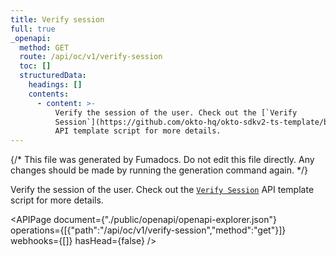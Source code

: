 ```yaml
---
title: Verify session
full: true
_openapi:
  method: GET
  route: /api/oc/v1/verify-session
  toc: []
  structuredData:
    headings: []
    contents:
      - content: >-
          Verify the session of the user. Check out the [`Verify
          Session`](https://github.com/okto-hq/okto-sdkv2-ts-template/blob/main/src/api-template/auth/verifySession_template.ts)
          API template script for more details.
---
```


{/* This file was generated by Fumadocs. Do not edit this file directly. Any changes should be made by running the generation command again. */}

Verify the session of the user. Check out the [`Verify Session`](https://github.com/okto-hq/okto-sdkv2-ts-template/blob/main/src/api-template/auth/verifySession_template.ts) API template script for more details.

<APIPage document={"./public/openapi/openapi-explorer.json"} operations={[{"path":"/api/oc/v1/verify-session","method":"get"}]} webhooks={[]} hasHead={false} />